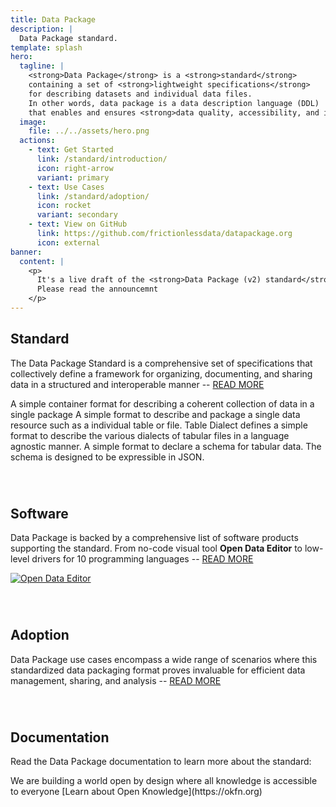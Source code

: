 ```yaml
---
title: Data Package
description: |
  Data Package standard.
template: splash
hero:
  tagline: |
    <strong>Data Package</strong> is a <strong>standard</strong>
    containing a set of <strong>lightweight specifications</strong>
    for describing datasets and individual data files.
    In other words, data package is a data description language (DDL)
    that enables and ensures <strong>data quality, accessibility, and interoperability</strong>.
  image:
    file: ../../assets/hero.png
  actions:
    - text: Get Started
      link: /standard/introduction/
      icon: right-arrow
      variant: primary
    - text: Use Cases
      link: /standard/adoption/
      icon: rocket
      variant: secondary
    - text: View on GitHub
      link: https://github.com/frictionlessdata/datapackage.org
      icon: external
banner:
  content: |
    <p>
      It's a live draft of the <strong>Data Package (v2) standard</strong>.
      Please read the announcemnt
    </p>
---
```



## Standard

The Data Package Standard is a comprehensive set of specifications that collectively define a framework for organizing, documenting, and sharing data in a structured and interoperable manner -- [READ MORE](/standard/specifications)

<CardGrid>
  <Card title="Data Package" icon="open-book">
    A simple container format for describing a coherent collection of data in a single
    package
  </Card>
  <Card title="Data Resource" icon="rocket">
    A simple format to describe and package a single data resource such as a individual
    table or file.
  </Card>
  <Card title="Table Dialect" icon="document">
    Table Dialect defines a simple format to describe the various dialects of tabular
    files in a language agnostic manner.
  </Card>
  <Card title="Table Schema" icon="puzzle">
    A simple format to declare a schema for tabular data. The schema is designed to be
    expressible in JSON.
  </Card>
</CardGrid>

<div style="margin-bottom: 5em"></div>

## Software

Data Package is backed by a comprehensive list of software products supporting the standard. From no-code visual tool **Open Data Editor** to low-level drivers for 10 programming languages -- [READ MORE](/standard/software)

[![Open Data Editor](../../assets/odet.png)](https://docs.google.com/presentation/d/1VEVBCnxAouNXA0jEcyCjrXtx2R_t-QmFzSZCp3UlqD8)

<div style="margin-bottom: 5em"></div>

## Adoption

Data Package use cases encompass a wide range of scenarios where this standardized data packaging format proves invaluable for efficient data management, sharing, and analysis -- [READ MORE](/standard/adoption)

<Adoption />

<div style="margin-bottom: 5em"></div>

## Documentation

Read the Data Package documentation to learn more about the standard:

<CardGrid>
  <LinkCard title="Specifications" href="/standard/specifications" />
  <LinkCard title="Extensions" href="/standard/extensions" />
  <LinkCard title="Patterns" href="/standard/patterns" />
  <LinkCard title="Guides" href="/standard/guides" />
</CardGrid>

<About title="Brought to you by">
  We are building a world open by design where all knowledge is accessible to everyone
  [Learn about Open Knowledge](https://okfn.org)
</About>
